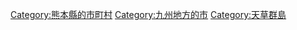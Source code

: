 {{Commonscat|Amakusa, Kumamoto}}
{{Catmore}}

{{DEFAULTSORT:Amakusa-shi}}
[[Category:熊本縣的市町村|Category:熊本縣的市町村]]
[[Category:九州地方的市|Category:九州地方的市]]
[[Category:天草群島|Category:天草群島]]